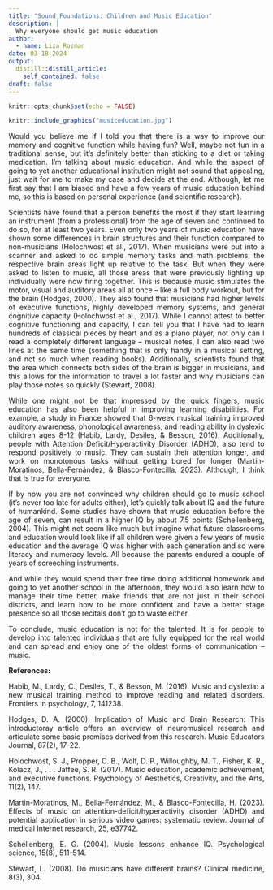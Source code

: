 ---
title: "Sound Foundations: Children and Music Education"
description: |
  Why everyone should get music education
author: 
  - name: Liza Rozman
date: 03-18-2024
output: 
  distill::distill_article:
    self_contained: false
draft: false
---

<style>
body {
text-align: justify}
</style>

```{r setup, include=FALSE}
knitr::opts_chunk$set(echo = FALSE)
```

```{r, layout = "l-body-ouset", fig.width=3, echo=FALSE}
knitr::include_graphics("musiceducation.jpg")
```

Would you believe me if I told you that there is a way to improve our memory and cognitive function while having fun? Well, maybe not fun in a traditional sense, but it's definitely better than sticking to a diet or taking medication. I'm talking about music education. And while the aspect of going to yet another educational institution might not sound that appealing, just wait for me to make my case and decide at the end. Although, let me first say that I am biased and have a few years of music education behind me, so this is based on personal experience (and scientific research).

Scientists have found that a person benefits the most if they start learning an instrument (from a professional) from the age of seven and continued to do so, for at least two years. Even only two years of music education have shown some differences in brain structures and their function compared to non-musicians (Holochwost et al., 2017). When musicians were put into a scanner and asked to do simple memory tasks and math problems, the respective brain areas light up relative to the task. But when they were asked to listen to music, all those areas that were previously lighting up individually were now firing together. This is because music stimulates the motor, visual and auditory areas all at once -- like a full body workout, but for the brain (Hodges, 2000). They also found that musicians had higher levels of executive functions, highly developed memory systems, and general cognitive capacity (Holochwost et al., 2017). While I cannot attest to better cognitive functioning and capacity, I can tell you that I have had to learn hundreds of classical pieces by heart and as a piano player, not only can I read a completely different language -- musical notes, I can also read two lines at the same time (something that is only handy in a musical setting, and not so much when reading books). Additionally, scientists found that the area which connects both sides of the brain is bigger in musicians, and this allows for the information to travel a lot faster and why musicians can play those notes so quickly (Stewart, 2008).

While one might not be that impressed by the quick fingers, music education has also been helpful in improving learning disabilities. For example, a study in France showed that 6-week musical training improved auditory awareness, phonological awareness, and reading ability in dyslexic children ages 8-12 (Habib, Lardy, Desiles, & Besson, 2016). Additionally, people with Attention Deficit/Hyperactivity Disorder (ADHD), also tend to respond positively to music. They can sustain their attention longer, and work on monotonous tasks without getting bored for longer (Martin-Moratinos, Bella-Fernández, & Blasco-Fontecilla, 2023). Although, I think that is true for everyone.

If by now you are not convinced why children should go to music school (it's never too late for adults either), let's quickly talk about IQ and the future of humankind. Some studies have shown that music education before the age of seven, can result in a higher IQ by about 7.5 points (Schellenberg, 2004). This might not seem like much but imagine what future classrooms and education would look like if all children were given a few years of music education and the average IQ was higher with each generation and so were literacy and numeracy levels. All because the parents endured a couple of years of screeching instruments.

And while they would spend their free time doing additional homework and going to yet another school in the afternoon, they would also learn how to manage their time better, make friends that are not just in their school districts, and learn how to be more confident and have a better stage presence so all those recitals don't go to waste either.

To conclude, music education is not for the talented. It is for people to develop into talented individuals that are fully equipped for the real world and can spread and enjoy one of the oldest forms of communication -- music.

**References:**

Habib, M., Lardy, C., Desiles, T., & Besson, M. (2016). Music and dyslexia: a new musical training method to improve reading and related disorders. Frontiers in psychology, 7, 141238.

Hodges, D. A. (2000). Implication of Music and Brain Research: This introductoray article offers an overview of neuromusical research and articulate some basic premises derived from this research. Music Educators Journal, 87(2), 17-22.

Holochwost, S. J., Propper, C. B., Wolf, D. P., Willoughby, M. T., Fisher, K. R., Kolacz, J., . . . Jaffee, S. R. (2017). Music education, academic achievement, and executive functions. Psychology of Aesthetics, Creativity, and the Arts, 11(2), 147.

Martin-Moratinos, M., Bella-Fernández, M., & Blasco-Fontecilla, H. (2023). Effects of music on attention-deficit/hyperactivity disorder (ADHD) and potential application in serious video games: systematic review. Journal of medical Internet research, 25, e37742.

Schellenberg, E. G. (2004). Music lessons enhance IQ. Psychological science, 15(8), 511-514.

Stewart, L. (2008). Do musicians have different brains? Clinical medicine, 8(3), 304.
